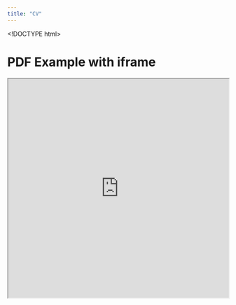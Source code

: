 ```yaml
---
title: "CV"
---
```


<!DOCTYPE html>
<html>
  <head>
    <title>CV</title>
  </head>
  <body>
    <h1>PDF Example with iframe</h1>
    <iframe src="https://github.com/isaacdhale/personal_site/raw/master/files/Isaac%20Hale%20CV%205-1-19.pdf" width="100%" height="500px">
    </iframe>
  </body>
</html>